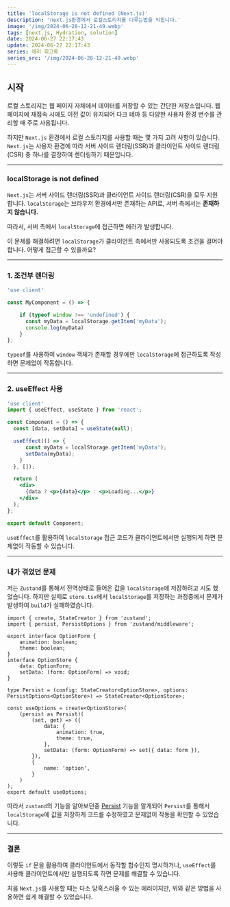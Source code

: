 ```yaml
---
title: 'localStorage is not defined (Next.js)'
description: 'next.js환경에서 로컬스토리지를 다루는법을 익힙니다.'
image: '/img/2024-06-28-12-21-49.webp'
tags: [next.js, Hydration, solution]
date: 2024-06-27 22:17:43
update: 2024-06-27 22:17:43
series: 에러 회고록
series_src: '/img/2024-06-28-12-21-49.webp'
---
```


## 시작

로컬 스토리지는 웹 페이지 자체에서 데이터를 저장할 수 있는 간단한 저장소입니다. 
웹 페이지에 재접속 시에도 이전 값이 유지되어 다크 테마 등 다양한 사용자 환경 변수를 관리할 때 주로 사용됩니다.

하지만 `Next.js` 환경에서 로컬 스토리지를 사용할 때는 몇 가지 고려 사항이 있습니다.
`Next.js`는 사용자 환경에 따라 서버 사이드 렌더링(SSR)과 
클라이언트 사이드 렌더링(CSR) 중 하나를 결정하여 렌더링하기 때문입니다.

---

### localStorage is not defined


`Next.js`는 서버 사이드 렌더링(SSR)과 클라이언트 사이드 렌더링(CSR)을
모두 지원합니다. `localStorage`는 브라우저 환경에서만 존재하는 API로,
서버 측에서는 **존재하지 않습니다.** 

따라서, 서버 측에서 `localStorage`에 접근하면 에러가 발생합니다.

이 문제를 해결하려면 `localStorage`가
클라이언트 측에서만 사용되도록 조건을 걸어야 합니다. 어떻게 접근할 수 있을까요?

---

### 1. 조건부 렌더링
```jsx
'use client'

const MyComponent = () => {

    if (typeof window !== 'undefined') {
      const myData = localStorage.getItem('myData');
      console.log(myData)
    }
};
```

`typeof`를 사용하여 `window` 객체가 존재할 경우에만 `localStorage`에 접근하도록 작성하면 문제없이 작동합니다.

---

### 2. useEffect 사용
```jsx
'use client'
import { useEffect, useState } from 'react';

const Component = () => {
  const [data, setData] = useState(null);

  useEffect(() => {
      const myData = localStorage.getItem('myData');
      setData(myData);
    }
  }, []);

  return (
    <div>
      {data ? <p>{data}</p> : <p>Loading...</p>}
    </div>
  );
};

export default Component;
```

`useEffect`를 활용하여 `localStorage` 접근 코드가 클라이언트에서만 실행되게
하면 문제없이 작동할 수 있습니다.

---


### 내가 겪었던 문제

저는 `Zustand`를 통해서 전역상태로 들어온 값을 `localStorage`에 저장하려고 시도 했었습니다. 
하지만 실제로 `store.tsx`에서 `localStorage`를 저장하는 과정중에서 문제가 발생하여 `build`가 실패하였습니다.

```tsx title="config/store.tsx"
import { create, StateCreator } from 'zustand';
import { persist, PersistOptions } from 'zustand/middleware';

export interface OptionForm {
    animation: boolean;
    theme: boolean;
}
interface OptionStore {
    data: OptionForm;
    setData: (form: OptionForm) => void;
}

type Persist = (config: StateCreator<OptionStore>, options: PersistOptions<OptionStore>) => StateCreator<OptionStore>;

const useOptions = create<OptionStore>(
    (persist as Persist)(
        (set, get) => ({
            data: {
                animation: true,
                theme: true,
            },
            setData: (form: OptionForm) => set({ data: form }),
        }),
        {
            name: 'option',
        }
    )
);
export default useOptions;
```

따라서 `zustand`의 기능을 알아보던중 [Persist](https://docs.pmnd.rs/zustand/integrations/persisting-store-data) 기능을 알게되어 `Persist`를 통해서
`localStorage`에 값을 저장하게 코드를 수정하였고 문제없이 작동을 확인할 수 있었습니다.

---

### 결론

이렇듯 `if` 문을 활용하여 클라이언트에서 동작할 함수인지 명시하거나,
`useEffect`를 사용해 클라이언트에서만 실행되도록 하면 문제를 해결할 수 있습니다.

처음 `Next.js`를 사용할 때는 다소 당혹스러울 수 있는 에러이지만,
위와 같은 방법을 사용하면 쉽게 해결할 수 있었습니다.




